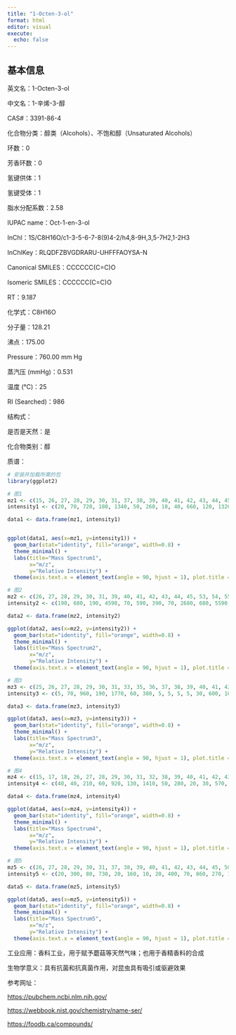 ```yaml
---
title: "1-Octen-3-ol"
format: html
editor: visual
execute: 
  echo: false
---
```


## 基本信息

英文名：1-Octen-3-ol

中文名：1-辛烯-3-醇

CAS#：3391-86-4

化合物分类：醇类（Alcohols）、不饱和醇（Unsaturated Alcohols）

环数：0

芳香环数：0

氢键供体：1

氢键受体：1

脂水分配系数：2.58

IUPAC name：Oct-1-en-3-ol

InChl：1S/C8H16O/c1-3-5-6-7-8(9)4-2/h4,8-9H,3,5-7H2,1-2H3

InChlKey：RLQDFZBVGDRARU-UHFFFAOYSA-N

Canonical SMILES：CCCCCC(C=C)O

Isomeric SMILES：CCCCCC(C=C)O

RT：9.187

化学式：C8H16O

分子量：128.21

沸点：175.00

Pressure：760.00 mm Hg

蒸汽压 (mmHg)：0.531

温度 (℃)：25

RI (Searched)：986

结构式：

是否是天然：是

化合物类别：醇

质谱：

```r
# 安装并加载所需的包
library(ggplot2)

# 图1
mz1 <- c(15, 26, 27, 28, 29, 30, 31, 37, 38, 39, 40, 41, 42, 43, 44, 45, 50, 51, 52, 53, 54, 55, 56, 57, 58, 59, 62, 63, 65, 66, 67, 68, 69, 70, 71, 72, 73, 74, 77, 78, 79, 80, 81, 82, 83, 84, 85, 86, 87, 91, 93, 95, 96, 97, 99, 100, 101, 109, 110, 111, 127)
intensity1 <- c(20, 70, 720, 180, 1340, 50, 260, 10, 40, 660, 120, 1320, 400, 2140, 290, 100, 40, 80, 40, 300, 420, 1210, 350, 9999, 680, 70, 10, 10, 50, 70, 390, 430, 200, 100, 460, 1480, 160, 10, 30, 10, 50, 20, 430, 350, 120, 80, 780, 100, 10, 10, 10, 180, 20, 30, 440, 40, 10, 10, 30, 10, 10)

data1 <- data.frame(mz1, intensity1)


ggplot(data1, aes(x=mz1, y=intensity1)) +
  geom_bar(stat="identity", fill="orange", width=0.8) + 
  theme_minimal() + 
  labs(title="Mass Spectrum1",
       x="m/z",
       y="Relative Intensity") + 
  theme(axis.text.x = element_text(angle = 90, hjust = 1), plot.title = element_text(hjust = 0.5))  

# 图2
mz2 <- c(26, 27, 28, 29, 30, 31, 39, 40, 41, 42, 43, 44, 45, 53, 54, 55, 56, 57, 58, 59, 66, 67, 68, 69, 70, 71, 72, 73, 81, 82, 83, 84, 85, 86, 95, 99)
intensity2 <- c(190, 680, 190, 4590, 70, 590, 390, 70, 2680, 680, 5590, 680, 280, 190, 790, 2290, 590, 9999, 1590, 70, 70, 680, 790, 280, 190, 890, 2790, 190, 590, 590, 190, 70, 1190, 70, 190, 480)

data2 <- data.frame(mz2, intensity2)

ggplot(data2, aes(x=mz2, y=intensity2)) +
  geom_bar(stat="identity", fill="orange", width=0.8) + 
  theme_minimal() + 
  labs(title="Mass Spectrum2",
       x="m/z",
       y="Relative Intensity") + 
  theme(axis.text.x = element_text(angle = 90, hjust = 1), plot.title = element_text(hjust = 0.5))  

# 图3
mz3 <- c(25, 26, 27, 28, 29, 30, 31, 33, 35, 36, 37, 38, 39, 40, 41, 42, 43, 44, 45, 46, 47, 48, 49, 50, 51, 52, 53, 54, 55, 56, 57, 58, 59, 60, 61, 62, 63, 64, 65, 66, 67, 68, 69, 70, 71, 72, 73, 74, 75, 76, 77, 78, 79, 80, 81, 82, 83, 84, 85, 86, 87, 88, 89, 90, 91, 92, 93, 94, 95, 96, 97, 98, 99, 100, 101, 109, 110, 111, 127, 128, 129)
intensity3 <- c(5, 70, 960, 190, 1770, 60, 380, 5, 5, 5, 5, 30, 600, 100, 1330, 380, 2110, 280, 110, 5, 5, 5, 5, 20, 50, 20, 220, 390, 1030, 280, 9999, 710, 100, 20, 5, 5, 10, 5, 30, 60, 390, 490, 250, 130, 470, 1900, 200, 10, 5, 5, 20, 5, 30, 20, 450, 400, 170, 130, 900, 120, 10, 5, 5, 5, 5, 5, 10, 5, 180, 20, 40, 5, 570, 60, 30, 20, 90, 40, 40, 10, 5)

data3 <- data.frame(mz3, intensity3)

ggplot(data3, aes(x=mz3, y=intensity3)) +
  geom_bar(stat="identity", fill="orange", width=0.8) + 
  theme_minimal() + 
  labs(title="Mass Spectrum3",
       x="m/z",
       y="Relative Intensity") + 
  theme(axis.text.x = element_text(angle = 90, hjust = 1), plot.title = element_text(hjust = 0.5)) 

# 图4
mz4 <- c(15, 17, 18, 26, 27, 28, 29, 30, 31, 32, 38, 39, 40, 41, 42, 43, 44, 45, 50, 51, 52, 53, 54, 55, 56, 57, 58, 59, 63, 65, 66, 67, 68, 69, 70, 71, 72, 73, 77, 78, 79, 80, 81, 82, 83, 84, 85, 86, 93, 95, 96, 97, 99, 100, 101, 109, 110, 111)
intensity4 <- c(40, 40, 210, 60, 920, 130, 1410, 50, 280, 20, 30, 570, 90, 1340, 300, 1630, 240, 90, 20, 50, 30, 230, 1030, 850, 280, 9999, 670, 60, 10, 70, 70, 720, 570, 220, 90, 350, 1560, 150, 30, 10, 70, 20, 560, 340, 100, 90, 700, 90, 10, 160, 10, 30, 340, 30, 10, 10, 290, 30)

data4 <- data.frame(mz4, intensity4)

ggplot(data4, aes(x=mz4, y=intensity4)) +
  geom_bar(stat="identity", fill="orange", width=0.8) + 
  theme_minimal() + 
  labs(title="Mass Spectrum4",
       x="m/z",
       y="Relative Intensity") + 
  theme(axis.text.x = element_text(angle = 90, hjust = 1), plot.title = element_text(hjust = 0.5))  

# 图5
mz5 <- c(26, 27, 28, 29, 30, 31, 37, 38, 39, 40, 41, 42, 43, 44, 45, 50, 51, 53, 54, 55, 56, 57, 58, 59, 66, 67, 68, 70, 71, 72, 73, 74, 81, 82, 83, 84, 85, 86, 87, 95, 96, 97, 98, 99, 100, 101, 109, 110, 111, 127)
intensity5 <- c(20, 300, 80, 730, 20, 160, 10, 20, 400, 70, 860, 270, 1710, 220, 70, 20, 40, 210, 360, 1020, 320, 9999, 690, 70, 70, 450, 580, 100, 590, 1960, 220, 10, 490, 410, 150, 100, 860, 120, 10, 190, 30, 50, 10, 530, 60, 10, 10, 50, 10, 10)

data5 <- data.frame(mz5, intensity5)

ggplot(data5, aes(x=mz5, y=intensity5)) +
  geom_bar(stat="identity", fill="orange", width=0.8) + 
  theme_minimal() + 
  labs(title="Mass Spectrum5",
       x="m/z",
       y="Relative Intensity") + 
  theme(axis.text.x = element_text(angle = 90, hjust = 1), plot.title = element_text(hjust = 0.5))  
```

工业应用：香料工业，用于赋予蘑菇等天然气味；也用于香精香料的合成

生物学意义：具有抗菌和抗真菌作用，对昆虫具有吸引或驱避效果

参考网址：

<https://pubchem.ncbi.nlm.nih.gov/>

<https://webbook.nist.gov/chemistry/name-ser/>

<https://foodb.ca/compounds/>
